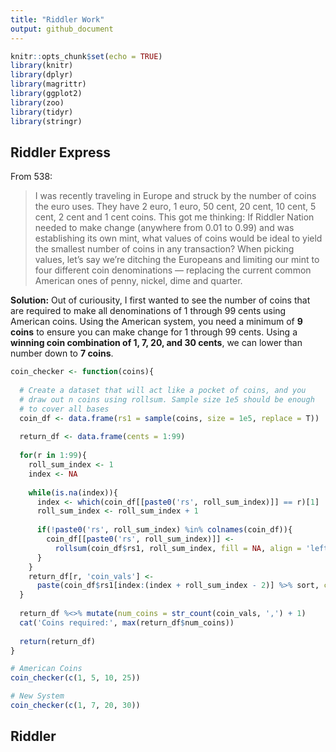 ```yaml
---
title: "Riddler Work"
output: github_document
---
```


```r
knitr::opts_chunk$set(echo = TRUE)
library(knitr)
library(dplyr)
library(magrittr)
library(ggplot2)
library(zoo)
library(tidyr)
library(stringr)
```

## Riddler Express

From 538:

> I was recently traveling in Europe and struck by the number of coins the euro uses. They have 2 euro, 1 euro, 50 cent, 20 cent, 10 cent, 5 cent, 2 cent and 1 cent coins. This got me thinking: If Riddler Nation needed to make change (anywhere from 0.01 to 0.99) and was establishing its own mint, what values of coins would be ideal to yield the smallest number of coins in any transaction? When picking values, let’s say we’re ditching the Europeans and limiting our mint to four different coin denominations — replacing the current common American ones of penny, nickel, dime and quarter.

**Solution:** Out of curiousity, I first wanted to see the number of coins that are required to make all denominations of 1 through 99 cents using American coins. Using the American system, you need a minimum of **9 coins** to ensure you can make change for 1 through 99 cents. Using a **winning coin combination of 1, 7, 20, and 30 cents**, we can lower than number down to **7 coins**.

```r

coin_checker <- function(coins){
  
  # Create a dataset that will act like a pocket of coins, and you
  # draw out n coins using rollsum. Sample size 1e5 should be enough
  # to cover all bases
  coin_df <- data.frame(rs1 = sample(coins, size = 1e5, replace = T))
  
  return_df <- data.frame(cents = 1:99)
  
  for(r in 1:99){
    roll_sum_index <- 1
    index <- NA
    
    while(is.na(index)){
      index <- which(coin_df[[paste0('rs', roll_sum_index)]] == r)[1]
      roll_sum_index <- roll_sum_index + 1
      
      if(!paste0('rs', roll_sum_index) %in% colnames(coin_df)){
        coin_df[[paste0('rs', roll_sum_index)]] <-
          rollsum(coin_df$rs1, roll_sum_index, fill = NA, align = 'left')
      }
    }
    return_df[r, 'coin_vals'] <- 
      paste(coin_df$rs1[index:(index + roll_sum_index - 2)] %>% sort, collapse = ', ')
  }
  
  return_df %<>% mutate(num_coins = str_count(coin_vals, ',') + 1)
  cat('Coins required:', max(return_df$num_coins))
  
  return(return_df)
}

```

```r
# American Coins
coin_checker(c(1, 5, 10, 25))
```

```r
# New System
coin_checker(c(1, 7, 20, 30))
```

## Riddler


